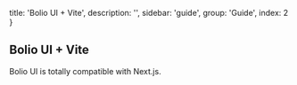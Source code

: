 
  title: 'Bolio UI + Vite',
  description: '',
  sidebar: 'guide',
  group: 'Guide',
  index: 2
}

## Bolio UI + Vite

Bolio UI is totally compatible with <Link target="_blank" color rel="nofollow" href="https://nextjs.org">Next.js</Link>.

